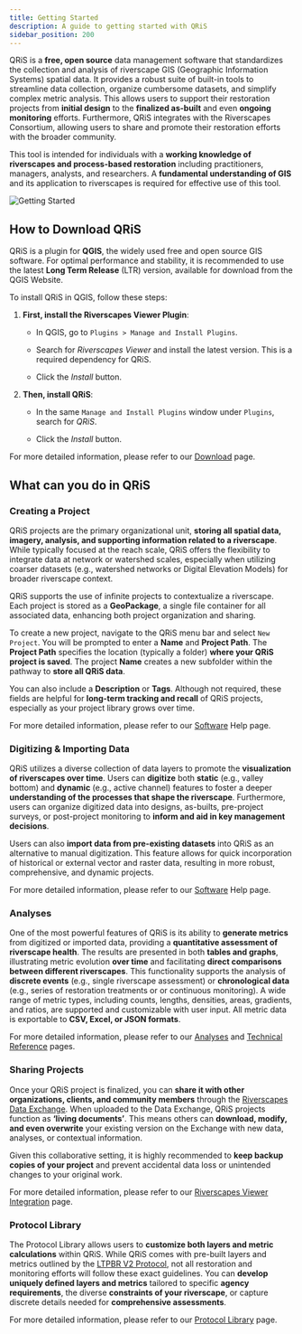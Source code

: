 ```yaml
---
title: Getting Started
description: A guide to getting started with QRiS
sidebar_position: 200
---
```


QRiS is a **free, open source** data management software that standardizes the collection and analysis of riverscape GIS (Geographic Information Systems) spatial data. It provides a robust suite of built-in tools to streamline data collection, organize cumbersome datasets, and simplify complex metric analysis. This allows users to support their restoration projects from **initial design** to the **finalized as-built** and even **ongoing monitoring** efforts. Furthermore, QRiS integrates with the Riverscapes Consortium, allowing users to share and promote their restoration efforts with the broader community. 

This tool is intended for individuals with a **working knowledge of riverscapes and process-based restoration** including practitioners, managers, analysts, and researchers. A **fundamental understanding of GIS** and its application to riverscapes is required for effective use of this tool. 

![Getting Started](https://docs.google.com/drawings/d/e/2PACX-1vS0YPnRFyMd7TX4avOlUkAWx2jWmza4PW3WRQLTBRQSyLqoK2UYzdjtc1cwXdrNG7stdqr5kkzYqv_y/pub?w=960&h=720)

## How to Download QRiS

QRiS is a plugin for **QGIS**, the widely used free and open source GIS software. For optimal performance and stability, it is recommended to use the latest **Long Term Release** (LTR) version, available for download from the QGIS Website. 

To install QRiS in QGIS, follow these steps:

1. **First, install the Riverscapes Viewer Plugin**:

    - In QGIS, go to `Plugins > Manage and Install Plugins`. 

    - Search for *Riverscapes Viewer* and install the latest version. This is a required dependency for QRiS.

    - Click the *Install* button. 

2. **Then, install QRiS**:

    - In the same `Manage and Install Plugins` window under `Plugins`, search for *QRiS*.

    - Click the *Install* button.

For more detailed information, please refer to our [Download](https://qris.riverscapes.net/download/) page.

## What can you do in QRiS

### Creating a Project 

QRiS projects are the primary organizational unit, **storing all spatial data, imagery, analysis, and supporting information related to a riverscape**. While typically focused at the reach scale, QRiS offers the flexibility to integrate data at network or watershed scales, especially when utilizing coarser datasets (e.g., watershed networks or Digital Elevation Models) for broader riverscape context. 

QRiS supports the use of infinite projects to contextualize a riverscape. Each project is stored as a **GeoPackage**, a single file container for all associated data, enhancing both project organization and sharing. 

To create a new project, navigate to the QRiS menu bar and select `New Project`. You will be prompted to enter a **Name** and **Project Path**. The **Project Path** specifies the location (typically a folder) **where your QRiS project is saved**. The project **Name** creates a new subfolder within the pathway to **store all QRiS data**.    

You can also include a **Description** or **Tags**. Although not required, these fields are helpful for **long-term tracking and recall** of QRiS projects, especially as your project library grows over time.  

For more detailed information, please refer to our [Software](https://qris.riverscapes.net/software-help/) Help page.

### Digitizing & Importing Data 

QRiS utilizes a diverse collection of data layers to promote the **visualization of riverscapes over time**. Users can **digitize** both **static** (e.g., valley bottom) and **dynamic** (e.g., active channel) features to foster a deeper **understanding of the processes that shape the riverscape**. Furthermore, users can organize digitized data into designs, as-builts, pre-project surveys, or post-project monitoring to **inform and aid in key management decisions**.  

Users can also **import data from pre-existing datasets** into QRiS as an alternative to manual digitization. This feature allows for quick incorporation of historical or external vector and raster data, resulting in more robust, comprehensive, and dynamic projects.

For more detailed information, please refer to our [Software](https://qris.riverscapes.net/software-help/) Help page.

### Analyses 

One of the most powerful features of QRiS is its ability to **generate metrics** from digitized or imported data, providing a **quantitative assessment of riverscape health**. The results are presented in both **tables and graphs**, illustrating metric evolution **over time** and facilitating **direct comparisons between different riverscapes**. This functionality supports the analysis of **discrete events** (e.g., single riverscape assessment) or **chronological data** (e.g., series of restoration treatments or or continuous monitoring). A wide range of metric types, including counts, lengths, densities, areas, gradients, and ratios, are supported and customizable with user input. All metric data is exportable to **CSV, Excel, or JSON formats**. 

For more detailed information, please refer to our [Analyses](https://qris.riverscapes.net/software-help/analyses) and [Technical Reference](https://qris.riverscapes.net/technical-reference/) pages.

### Sharing Projects 

Once your QRiS project is finalized, you can **share it with other organizations, clients, and community members** through the [Riverscapes Data Exchange](https://data.riverscapes.net/). When uploaded to the Data Exchange, QRiS projects function as **‘living documents’**. This means others can **download, modify, and even overwrite** your existing version on the Exchange with new data, analyses, or contextual information. 

Given this collaborative setting, it is highly recommended to **keep backup copies of your project** and prevent accidental data loss or unintended changes to your original work.  

For more detailed information, please refer to our [Riverscapes Viewer Integration](https://qris.riverscapes.net/software-help/riverscapes-viewer-integration) page.

### Protocol Library 

The Protocol Library allows users to **customize both layers and metric calculations** within QRiS. While QRiS comes with pre-built layers and metrics outlined by the [LTPBR V2 Protocol](https://zenodo.org/records/13769899), not all restoration and monitoring efforts will follow these exact  guidelines. You can **develop uniquely defined layers and metrics** tailored to specific **agency requirements**, the diverse **constraints of your riverscape**, or capture discrete details needed for **comprehensive assessments**. 

For more detailed information, please refer to our [Protocol Library](https://qris.riverscapes.net/technical-reference/protocol-library) page.
